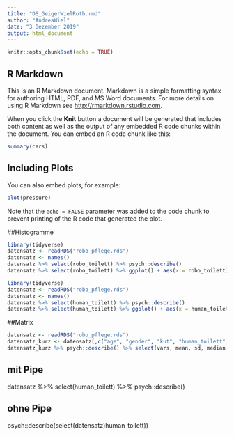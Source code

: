 ```yaml
---
title: "DS_GeigerWielRoth.rmd"
author: "AndreaWiel"
date: "3 Dezember 2019"
output: html_document
---
```


```r
knitr::opts_chunk$set(echo = TRUE)
```

## R Markdown

This is an R Markdown document. Markdown is a simple formatting syntax for authoring HTML, PDF, and MS Word documents. For more details on using R Markdown see <http://rmarkdown.rstudio.com>.

When you click the **Knit** button a document will be generated that includes both content as well as the output of any embedded R code chunks within the document. You can embed an R code chunk like this:

```r
summary(cars)
```

## Including Plots

You can also embed plots, for example:

```r
plot(pressure)
```

Note that the `echo = FALSE` parameter was added to the code chunk to prevent printing of the R code that generated the plot.

##Histogramme

```r
library(tidyverse)
datensatz <- readRDS("robo_pflege.rds")
datensatz <- names()
datensatz %>% select(robo_toilett) %>% psych::describe()
datensatz %>% select(robo_toilett) %>% ggplot() + aes(x = robo_toilett) + geom_histogram(bins = 30, fill="red")
```

```r
library(tidyverse)
datensatz <- readRDS("robo_pflege.rds")
datensatz <- names()
datensatz %>% select(human_toilett) %>% psych::describe()
datensatz %>% select(human_toilett) %>% ggplot() + aes(x = human_toilett) + geom_histogram(bins = 30, fill="green")
```

##Matrix

```r
datensatz <- readRDS("robo_pflege.rds")
datensatz_kurz <- datensatz[,c("age", "gender", "kut", "human_toilett", "robo_toilett")]
datensatz_kurz %>% psych::describe() %>% select(vars, mean, sd, median, min, max)
```

## mit Pipe

datensatz %>% select(human_toilett) %>% psych::describe()

## ohne Pipe

psych::describe(select(datensatz)human_toilett))



